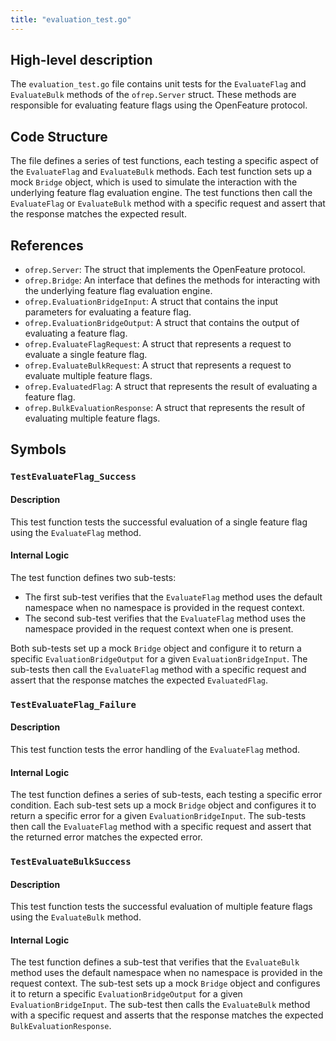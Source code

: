 ```yaml
---
title: "evaluation_test.go"
---
```


## High-level description
The `evaluation_test.go` file contains unit tests for the `EvaluateFlag` and `EvaluateBulk` methods of the `ofrep.Server` struct. These methods are responsible for evaluating feature flags using the OpenFeature protocol.

## Code Structure
The file defines a series of test functions, each testing a specific aspect of the `EvaluateFlag` and `EvaluateBulk` methods. Each test function sets up a mock `Bridge` object, which is used to simulate the interaction with the underlying feature flag evaluation engine. The test functions then call the `EvaluateFlag` or `EvaluateBulk` method with a specific request and assert that the response matches the expected result.

## References
- `ofrep.Server`: The struct that implements the OpenFeature protocol.
- `ofrep.Bridge`: An interface that defines the methods for interacting with the underlying feature flag evaluation engine.
- `ofrep.EvaluationBridgeInput`: A struct that contains the input parameters for evaluating a feature flag.
- `ofrep.EvaluationBridgeOutput`: A struct that contains the output of evaluating a feature flag.
- `ofrep.EvaluateFlagRequest`: A struct that represents a request to evaluate a single feature flag.
- `ofrep.EvaluateBulkRequest`: A struct that represents a request to evaluate multiple feature flags.
- `ofrep.EvaluatedFlag`: A struct that represents the result of evaluating a feature flag.
- `ofrep.BulkEvaluationResponse`: A struct that represents the result of evaluating multiple feature flags.

## Symbols

### `TestEvaluateFlag_Success`
#### Description
This test function tests the successful evaluation of a single feature flag using the `EvaluateFlag` method.

#### Internal Logic
The test function defines two sub-tests:
- The first sub-test verifies that the `EvaluateFlag` method uses the default namespace when no namespace is provided in the request context.
- The second sub-test verifies that the `EvaluateFlag` method uses the namespace provided in the request context when one is present.

Both sub-tests set up a mock `Bridge` object and configure it to return a specific `EvaluationBridgeOutput` for a given `EvaluationBridgeInput`. The sub-tests then call the `EvaluateFlag` method with a specific request and assert that the response matches the expected `EvaluatedFlag`.

### `TestEvaluateFlag_Failure`
#### Description
This test function tests the error handling of the `EvaluateFlag` method.

#### Internal Logic
The test function defines a series of sub-tests, each testing a specific error condition. Each sub-test sets up a mock `Bridge` object and configures it to return a specific error for a given `EvaluationBridgeInput`. The sub-tests then call the `EvaluateFlag` method with a specific request and assert that the returned error matches the expected error.

### `TestEvaluateBulkSuccess`
#### Description
This test function tests the successful evaluation of multiple feature flags using the `EvaluateBulk` method.

#### Internal Logic
The test function defines a sub-test that verifies that the `EvaluateBulk` method uses the default namespace when no namespace is provided in the request context. The sub-test sets up a mock `Bridge` object and configures it to return a specific `EvaluationBridgeOutput` for a given `EvaluationBridgeInput`. The sub-test then calls the `EvaluateBulk` method with a specific request and asserts that the response matches the expected `BulkEvaluationResponse`.
